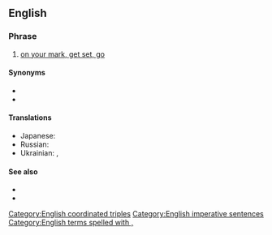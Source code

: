 ==English==

===Phrase===
{{head|en|phrase}}

# {{lb|en|sports}} [[on your mark, get set, go]]

====Synonyms====
* {{l|en|on your mark, get set, go}}
* {{l|en|ready, steady, go}}

====Translations====
{{trans-see|on your mark, get set, go}}
{{trans-top|three-command start for any action or contest}}
* Japanese: {{t|ja|せえの|tr=sēno}}
* Russian: {{t|ru|раз, два, три}}
* Ukrainian: {{t|uk|на старт, увага, руш!}} {{qualifier|official|formal}}, {{t|uk|раз, два, три, почали}}
{{trans-bottom}}

====See also====
* {{l|en|lights, camera, action}}
* {{l|en|ready, aim, fire}}

[[Category:English coordinated triples]]
[[Category:English imperative sentences]]
[[Category:English terms spelled with ,]]